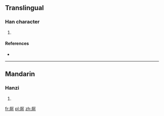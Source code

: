 {{also|廳}}
==Translingual==

===Han character===
{{Han char|rn=27|rad=厂|as=07|sn=9|four=|canj=一口竹中 (MRHL)|ids=⿸[[厂]][[听]]}}

# {{defn|Han|sort=厂07}}

====References====
* {{Han ref|kx=0161.351|hdz=80007.160|uh=539B|ud=21403}}

----

==Mandarin==

===Hanzi===
{{cmn-hanzi|pin=[[tīng]] ([[ting1]])|wg=t'ing<sup>1</sup>}}

# {{defn|lang=cmn|sort=厂07}}

[[fr:厛]]
[[pl:厛]]
[[zh:厛]]